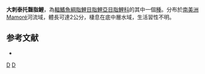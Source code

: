 {{Speciesbox 
| taxon = Tyttobrycon spinosus
| status = NE
| status_system = IUCN3.1
| authority =  [[Géry|Géry]], 1973
| synonyms = 
}}
'''大刺泰托齧脂鯉'''，為[[輻鰭魚綱|輻鰭魚綱]][[脂鯉目|脂鯉目]][[脂鯉亞目|脂鯉亞目]][[脂鯉科|脂鯉科]]的其中一個[[種|種]]。分布於[[南美洲|南美洲]]Mamoré河流域，體長可達2公分，棲息在底中層水域，生活習性不明。

==参考文献==
{{refbegin}}
*{{FishBase_species|genus=Tyttobrycon|species=spinosus|year=2014|month=1}}
{{refend}}

{{Taxonbar|from=Q6414079}}

[[Category:泰托齧脂鯉屬|D]]
[[Category:1973年描述的鱼类|D]]


{{魚類小作品}}
